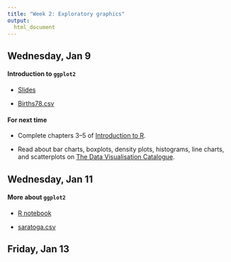 ```yaml
---
title: "Week 2: Exploratory graphics"
output:
  html_document
---
```


## Wednesday, Jan 9

#### Introduction to `ggplot2`

* [Slides](http://htmlpreview.github.io/?https://github.com/cmsc205/notes/blob/master/day02/ggplot-notes.html)

* [Births78.csv](https://github.com/cmsc205/data/raw/master/Birth78.csv)


#### For next time

* Complete chapters 3--5 of [Introduction to R](https://www.datacamp.com/courses/free-introduction-to-r).

* Read about bar charts, boxplots, density plots, histograms, line charts, and scatterplots on [The Data Visualisation Catalogue](http://www.datavizcatalogue.com/).


## Wednesday, Jan 11

#### More about `ggplot2`

* [R notebook](https://github.com/cmsc205/notes/raw/master/day03/ggplot2-continued.Rmd)

* [saratoga.csv](https://github.com/cmsc205/data/raw/master/saratoga.csv)


## Friday, Jan 13

